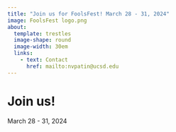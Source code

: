 ```yaml
---
title: "Join us for FoolsFest! March 28 - 31, 2024"
image: FoolsFest logo.png
about: 
  template: trestles
  image-shape: round
  image-width: 30em
  links:
    - text: Contact
      href: mailto:nvpatin@ucsd.edu
---
```


# Join us!

March 28 - 31, 2024
